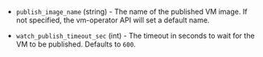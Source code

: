 <!-- Code generated from the comments of the PublishSourceConfig struct in builder/vsphere/supervisor/step_publish_source.go; DO NOT EDIT MANUALLY -->

- `publish_image_name` (string) - The name of the published VM image. If not specified, the vm-operator API will set a default name.

- `watch_publish_timeout_sec` (int) - The timeout in seconds to wait for the VM to be published. Defaults to `600`.

<!-- End of code generated from the comments of the PublishSourceConfig struct in builder/vsphere/supervisor/step_publish_source.go; -->
